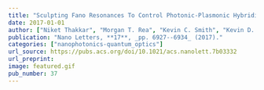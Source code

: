 ```yaml
---
title: "Sculpting Fano Resonances To Control Photonic-Plasmonic Hybridization"
date: 2017-01-01
author: ["Niket Thakkar", "Morgan T. Rea", "Kevin C. Smith", "Kevin D. Heylman", "Steven C. Quillin", "Kassandra A. Knapper", "Erik H. Horak", "David J. Masiello", "Randall H. Goldsmith"]
publication: "Nano Letters, **17**, _pp. 6927--6934_ (2017)."
categories: ["nanophotonics-quantum_optics"]
url_source: https://pubs.acs.org/doi/10.1021/acs.nanolett.7b03332
url_preprint: 
image: featured.gif
pub_number: 37
---
```

